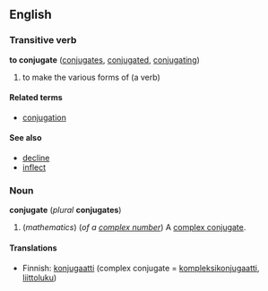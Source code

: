 ==English==
===Transitive verb===
'''to conjugate''' ([[conjugates]], [[conjugated]], [[conjugating]])

# to make the various forms of (a verb)

====Related terms====
*[[conjugation]]

====See also====
*[[decline]]
*[[inflect]]

===Noun===
'''conjugate''' (''plural'' '''conjugates''')

#(''mathematics'') (''of a [[complex number]]'') A [[complex conjugate]].

====Translations====
*Finnish: [[konjugaatti]] (complex conjugate = [[kompleksikonjugaatti]], [[liittoluku]])